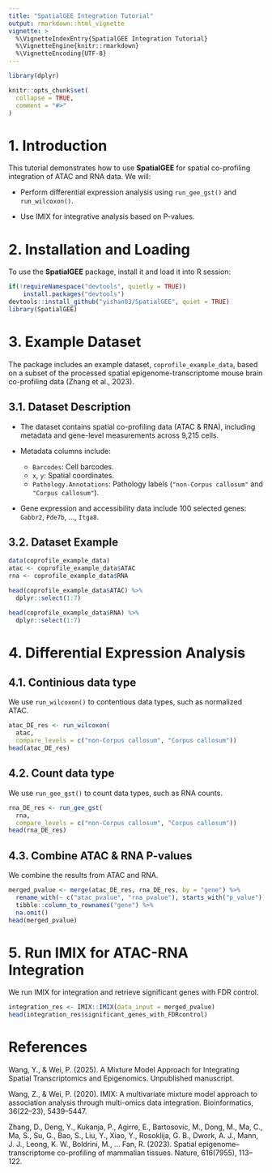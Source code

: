 ```yaml
---
title: "SpatialGEE Integration Tutorial"
output: rmarkdown::html_vignette
vignette: >
  %\VignetteIndexEntry{SpatialGEE Integration Tutorial}
  %\VignetteEngine{knitr::rmarkdown}
  %\VignetteEncoding{UTF-8}
---
```


```r
library(dplyr)
```

```r
knitr::opts_chunk$set(
  collapse = TRUE,
  comment = "#>"
)
```

# 1. Introduction

This tutorial demonstrates how to use **SpatialGEE** for spatial co-profiling integration of ATAC and RNA data. We will:

- Perform differential expression analysis using `run_gee_gst()` and `run_wilcoxon()`.

- Use IMIX for integrative analysis based on P-values.

# 2. Installation and Loading

To use the **SpatialGEE** package, install it and load it into R session:

```r
if(!requireNamespace("devtools", quietly = TRUE))
    install.packages("devtools")
devtools::install_github("yishan03/SpatialGEE", quiet = TRUE)
library(SpatialGEE)
```

# 3. Example Dataset

The package includes an example dataset, `coprofile_example_data`, based on a subset of the processed spatial epigenome-transcriptome mouse brain co-profiling data (Zhang et al., 2023).

## 3.1. Dataset Description

- The dataset contains spatial co-profiling data (ATAC & RNA), including metadata and gene-level measurements across 9,215 cells.

- Metadata columns include:
  - `Barcodes`: Cell barcodes.
  - `x`, `y`: Spatial coordinates.
  - `Pathology.Annotations`: Pathology labels (`"non-Corpus callosum"` and `"Corpus callosum"`).
  
- Gene expression and accessibility data include 100 selected genes: `Gabbr2`, `Pde7b`, ..., `Itga8`.

## 3.2. Dataset Example

```r
data(coprofile_example_data)
atac <- coprofile_example_data$ATAC
rna <- coprofile_example_data$RNA
```

```r
head(coprofile_example_data$ATAC) %>%
  dplyr::select(1:7)
```

```r
head(coprofile_example_data$RNA) %>%
  dplyr::select(1:7)
```

# 4. Differential Expression Analysis 

## 4.1. Continious data type 

We use `run_wilcoxon()` to contentious data types, such as normalized ATAC.

```r
atac_DE_res <- run_wilcoxon(
  atac, 
  compare_levels = c("non-Corpus callosum", "Corpus callosum"))
head(atac_DE_res)
```

## 4.2. Count data type 

We use `run_gee_gst()` to count data types, such as RNA counts. 

```r
rna_DE_res <- run_gee_gst(
  rna, 
  compare_levels = c("non-Corpus callosum", "Corpus callosum"))
head(rna_DE_res)
```

## 4.3. Combine ATAC & RNA P-values

We combine the results from ATAC and RNA.

```r
merged_pvalue <- merge(atac_DE_res, rna_DE_res, by = "gene") %>%
  rename_with(~ c("atac_pvalue", "rna_pvalue"), starts_with("p_value")) %>%
  tibble::column_to_rownames("gene") %>%
  na.omit()
head(merged_pvalue)
```

# 5. Run IMIX for ATAC-RNA Integration

We run IMIX for integration and retrieve significant genes with FDR control.

```r
integration_res <- IMIX::IMIX(data_input = merged_pvalue)
head(integration_res$significant_genes_with_FDRcontrol)
```

# References

Wang, Y., & Wei, P. (2025). A Mixture Model Approach for Integrating Spatial Transcriptomics and Epigenomics. Unpublished manuscript.

Wang, Z., & Wei, P. (2020). IMIX: A multivariate mixture model approach to association analysis through multi-omics data integration. Bioinformatics, 36(22–23), 5439–5447.

Zhang, D., Deng, Y., Kukanja, P., Agirre, E., Bartosovic, M., Dong, M., Ma, C., Ma, S., Su, G., Bao, S., Liu, Y., Xiao, Y., Rosoklija, G. B., Dwork, A. J., Mann, J. J., Leong, K. W., Boldrini, M., … Fan, R. (2023). Spatial epigenome–transcriptome co-profiling of mammalian tissues. Nature, 616(7955), 113–122.
